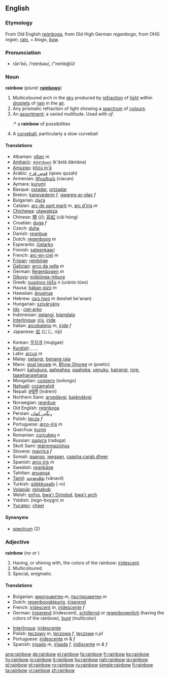 {{wikipedia}}
==English==

===Etymology===
From Old English [[regnboga|reġnboga]], from Old High German ''reganbogo'', from OHG ''regan'', [[rain]], + ''biogo'', [[bow]].

===Pronunciation===
*rān'bō, /ˈreɪnbəʊ/, /"reInb@U/

===Noun===
'''rainbow'''  (''plural:'' '''[[rainbows]]''')
# Multicoloured arch in the [[sky]] produced by [[refraction]] of [[light]] within [[droplet]]s of [[rain]] in the [[air]].
# Any prismatic refraction of light showing a [[spectrum]] of [[colour]]s.
# An [[assortment]]; a varied multitude. Used with ''of''.
#:* a '''rainbow''' of possibilities
# {{baseball}} A [[curveball]], particularly a slow curveball

====Translations====

{{top}}
*Albanian: [[ylber]] ''m''
*[[Amharic]]: [[ቀስተ፡ደመና]] (k'ästä dämäna)
*[[Amuzgo]]: [[kítzú jn'â]]
*Arabic: [[قوس قزح]] (qaws quzah)
*Armenian: [[ծիածան]] (ciacan)
*Aymara: [[kurumi]]
*Basque: [[ostadar]], [[ortzadar]]
*Breton: [[kanevedenn]] ''f'', [[gwareg-ar-glav]] ''f''
*Bulgarian: [[дъга]]
*Catalan: [[arc de sant martí]] ''m'', [[arc d'iris]] ''m''
*[[Chichewa]]: [[utawaleza]]
*Chinese: [[隮]] (jī); [[彩虹]] (cǎi hóng)
*Croatian: [[duga]] ''f''
*Czech: [[duha]]
*Danish: [[regnbue]]
*Dutch: [[regenboog]] ''m''
*Esperanto: [[ĉielarko]]
*Finnish: [[sateenkaari]]
*French: [[arc-en-ciel]] ''m''
*[[Frisian]]: [[reinbôge]]
*[[Galician]]: [[arco da vella]] ''m''
*German: [[Regenbogen]] ''m''
*[[Gikuyu]]: [[műkűnga-mbura]]
*Greek: [[ουράνιο τόξο]] ''n'' (uránio tóxo)
*Hausa: [[bàkan gizò]] ''m''
*Hawaiian: [[ānuenue]]
*Hebrew: [[קשת בענן]] ''m'' (keshet be'anan)
*Hungarian: [[szivárvány]]
*[[Ido]] : [[ciel-arko]]
*Indonesian: [[pelangi]], [[bianglala]]
*[[Interlingua]]: [[iris]], [[iride]]
*Italian: [[arcobaleno]] ''m'', [[iride]] ''f''
*Japanese: [[虹]] (にじ, niji)
{{mid}}
*Korean: [[무지개]] (mujigae)
*[[Kurdish]]: {{trad|ku|keskesor}} {{f}}, {{trad|ku|keskûala}} {{f}}, {{trad|ku|qozeqer}} {{f}}, {{trad|ku|bûka baranê}} {{f}}
*Latin: [[arcus]] ''m''
*Malay: [[pelangi]], [[benang raja]]
*Manx: [[goal twoaie]] ''m'', [[Bhow Ghoree]] ''m'' (poetic)
*Maori: [[kahukura]], [[aaheahea]], [[paahoka]], [[uenuku]], [[kairangi]], [[rore]], [[taawhanawhana]]
*Mongolian: [[солонго]] (solongo)
*[[Nahuatl]]: [[cozamalotl]]
*Nepali: [[इन्द्रेनी]] (indreni)
*Northern Sami: [[arvedávgi]], [[bajándávgi]]
*Norwegian: [[regnbue]]
*Old English: [[regnboga|reġnboga]]
*Persian: [[رنگین کمان]] 
*Polish: [[tęcza]] ''f''
*Portuguese: [[arco-íris]] ''m''
*Quechua: [[kurmi]]
*Romanian: [[curcubeu]] ''n''
*Russian: [[радуга]] (raduga)
*Skolt Sami: [[teärmmazjohss]]
*Slovene: [[mavrica]] ''f''
*Somali: [[qaanso]], [[jeegaan]], [[caasha carab dheer]]
*Spanish: [[arco iris]] ''m''
*Swedish: [[regnbåge]]
*Tahitian: [[anuanua]]
*[[Tamil]]: [[வானவில்]] (vānavil)
*Turkish: [[gökkkuşağı]] [-nı]
*[[Volapük]]: [[reinabob]]
*Welsh: [[enfys]], [[bwa'r Drindod]], [[bwa'r arch]]
*Yiddish: (regn-boygn) ''m''
*[[Yucatec]]: [[cheel]]
{{bottom}}

====Synonyms====
*[[spectrum]] (2)

===Adjective===
'''rainbow'''  (''no'' {{compar}} ''or'' {{superl}})

# Having, or shining with, the colors of the rainbow: [[iridescent]].
# Multicoloured.
# Special, enigmatic.

====Translations====

{{top}}
*Bulgarian: [[многоцветен]] ''m'', [[пъстроцветен]] ''m''
*Dutch: [[regenboogkleurig]], [[iriserend]]
*French: [[iridescent]] ''m'', [[iridescente]] ''f''
*German: [[irisierend]] (iridescent), [[schillernd]] or [[regenbogenlich]] (having the colors of the rainbow), [[bunt]] (multicolor)
{{mid}}
*[[Interlingua]]: [[iridescente]]
*Polish: [[tęczowy]] ''m'', [[tęczowa]] ''f'', [[tęczowe]] ''n,pl''
*Portuguese: [[iridescente]] ''m'' & ''f''
*Spanish: [[irisado]] ''m'', [[irisada]] ''f'', [[iridiscente]] ''m & f''
{{bottom}}

[[ang:rainbow]]
[[de:rainbow]]
[[el:rainbow]]
[[fa:rainbow]]
[[fr:rainbow]]
[[ko:rainbow]]
[[hy:rainbow]]
[[io:rainbow]]
[[it:rainbow]]
[[hu:rainbow]]
[[nah:rainbow]]
[[ja:rainbow]]
[[pl:rainbow]]
[[pt:rainbow]]
[[ro:rainbow]]
[[ru:rainbow]]
[[simple:rainbow]]
[[fi:rainbow]]
[[ta:rainbow]]
[[vi:rainbow]]
[[zh:rainbow]]